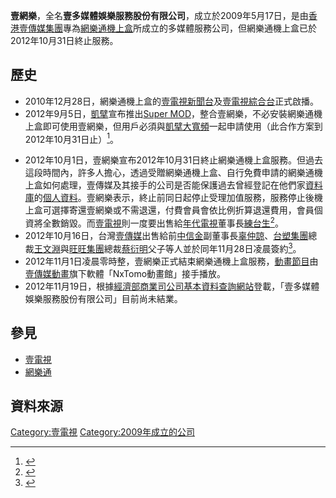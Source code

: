 {{noteTA
|G1=Communication
}}
{{Infobox Company 
| company_name       = 壹多媒體娛樂服務股份有限公司
| company_name_en    = Next Multi-media Entertainment Services Ltd.
| company_logo       = [[File:Nextvod_logo.jpg|壹網樂標誌]]
| company_type       = [[股份有限公司|股份有限公司]]
| company_slogan     = 
| market_information = 非上市
| abbreviated_name   = 
| foundation         = 2009年5月17日
| defunct            = 產品結束於2012年10月31日，但公司並未解散。
| location           = {{TWN}}<br/>[[台北市|台北市]][[內湖區|內湖區]][[行愛路|行愛路]]141巷39號3樓
| zip_code           = 114-94
| local_code_name            = TW
| local_code            = 25129931
| telephone_no       = 服務專線：+886 2 6600-8822
| key_people         = [[董事長|董事長]]：[[張嘉聲|張嘉聲]]<br/>[[董事|董事]]：[[丁家裕|丁家裕]]、[[葉一堅|葉一堅]]
| industry           = 電視媒體
| products           = IPTV服務
| capital            = [[新臺幣|新台幣]]1200萬元（2011年10月）
| revenue            = 
| operating_income   = 
| profit             = 
| market_value       =
| num_employees      = 
| P/E ratio          =
| earnings per share = 
| Net asset value    =
| accounting_period  = 
| parent             = 
| divisions          =
| major_shareholder  = [[壹傳媒|壹傳媒傳訊播放股份有限公司]]
| subsid             = 
| homepage           = 
| footnotes          =
| width              = 
}}
'''壹網樂'''，全名'''壹多媒體娛樂服務股份有限公司'''，成立於2009年5月17日，是由[[香港|香港]][[壹傳媒|壹傳媒集團]]專為[[網樂通|網樂通機上盒]]所成立的多媒體服務公司，但網樂通機上盒已於2012年10月31日終止服務。

==歷史==
{{Note24hUTC+8}}

*2010年12月28日，網樂通機上盒的[[壹電視新聞台|壹電視新聞台]]及[[壹電視綜合台|壹電視綜合台]]正式啟播。
*2012年9月5日，[[凱擘|凱擘]]宣布推出[[Super_MOD|Super MOD]]，整合壹網樂，不必安裝網樂通機上盒即可使用壹網樂，但用戶必須與[[凱擘大寬頻|凱擘大寬頻]]一起申請使用（此合作方案到2012年10月31日止）<ref>{{cite news|author=|url=http://www.appledaily.com.tw/appledaily/article/supplement/20120906/34488940|title=聯網電視首度結合壹網樂 一機搞定|work=[[蘋果日報_(台灣)|台灣蘋果日報]]|date=2012年9月6日|accessdate=2012年9月6日|archive-date=2012年9月9日|archive-url=https://web.archive.org/web/20120909173242/http://www.appledaily.com.tw/appledaily/article/supplement/20120906/34488940|dead-url=no}}</ref>。

*2012年10月1日，壹網樂宣布2012年10月31日終止網樂通機上盒服務。但過去這段時間內，許多人擔心，透過受贈網樂通機上盒、自行免費申請的網樂通機上盒如何處理，壹傳媒及其接手的公司是否能保護過去曾經登記在他們家[[資料庫|資料庫]]的[[個人資料|個人資料]]。壹網樂表示，終止前同日起停止受理加值服務，服務停止後機上盒可選擇寄還壹網樂或不需退還，付費會員會依比例折算退還費用，會員個資將全數銷毀。而[[壹電視|壹電視]]則一度要出售給[[年代電視|年代電視]]董事長[[練台生|練台生]]<ref>{{cite news|author=|url=http://www.appledaily.com.tw/realtimenews/article/life/20121001/145055/1|title=壹傳媒公告　出售壹電視予練台生|work=[[蘋果日報_(台灣)|台灣蘋果日報]]|date=2012年10月1日|accessdate=2012年10月1日|archive-date=2016年3月4日|archive-url=https://web.archive.org/web/20160304121546/http://www.appledaily.com.tw/realtimenews/article/life/20121001/145055/1|dead-url=no}}</ref>。
*2012年10月16日，台灣[[壹傳媒|壹傳媒]]出售給前[[中信金|中信金]]副董事長[[辜仲諒|辜仲諒]]、[[台塑集團|台塑集團]]總裁[[王文淵|王文淵]]與[[旺旺集團|旺旺集團]]總裁[[蔡衍明|蔡衍明]]父子等人並於同年11月28日凌晨簽約<ref>{{cite news|author=|url=http://news.chinatimes.com/focus/501012137/112012101600083.html|title=砸175億元簽約 辜王聯手買下壹傳媒|work=[[中國時報|中國時報]]|date=2012年10月16日|accessdate=2012年10月16日|deadurl=yes|archiveurl=https://web.archive.org/web/20121017031628/http://news.chinatimes.com/focus/501012137/112012101600083.html|archivedate=2012年10月17日}}</ref>。
*2012年11月1日凌晨零時整，壹網樂正式結束網樂通機上盒服務，[[動畫節目|動畫節目]]由[[壹傳媒動畫|壹傳媒動畫]]旗下軟體「NxTomo動畫館」接手播放。
*2012年11月19日，根據[[經濟部商業司|經濟部商業司]][https://web.archive.org/web/20111221023151/http://gcis.nat.gov.tw/pub/cmpy/cmpyInfoListAction.do 公司基本資料查詢網站]登載，「壹多媒體娛樂服務股份有限公司」目前尚未結業。

== 參見 ==
*[[壹電視|壹電視]]
*[[網樂通|網樂通]]

== 資料來源 ==
{{reflist}}
{{Next Media}}

[[Category:壹電視|Category:壹電視]]
[[Category:2009年成立的公司|Category:2009年成立的公司]]